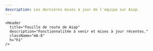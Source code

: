 ```yaml
---
description: Les dernières mises à jour de l'équipe sur Aiop.
---
```



<div className="md:container">
  <div className="flex flex-col items-center content-center text-center my-10">

    <Header
      title="Feuille de route de Aiop"
      description="Fonctionnalitée à venir et mises à jour récentes."
      className="mb-8"
      h="h1"
    />

  </div>

  <Features />
</div>

